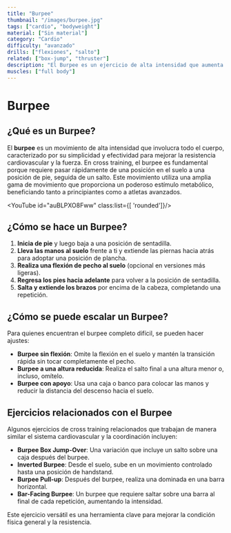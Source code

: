```yaml
---
title: "Burpee"
thumbnail: "/images/burpee.jpg"
tags: ["cardio", "bodyweight"]
material: ["Sin material"]
category: "Cardio"
difficulty: "avanzado"
drills: ["flexiones", "salto"]
related: ["box-jump", "thruster"]
description: "El Burpee es un ejercicio de alta intensidad que aumenta la resistencia y fuerza funcional, esencial en cross training por su versatilidad y efectividad."
muscles: ["full body"]
---
```


# Burpee

## ¿Qué es un Burpee?
El **burpee** es un movimiento de alta intensidad que involucra todo el cuerpo, caracterizado por su simplicidad y efectividad para mejorar la resistencia cardiovascular y la fuerza. En cross training, el burpee es fundamental porque requiere pasar rápidamente de una posición en el suelo a una posición de pie, seguida de un salto. Este movimiento utiliza una amplia gama de movimiento que proporciona un poderoso estímulo metabólico, beneficiando tanto a principiantes como a atletas avanzados.

<YouTube id="auBLPXO8Fww" class:list={[ 'rounded']}/>

## ¿Cómo se hace un Burpee?
1. **Inicia de pie** y luego baja a una posición de sentadilla.
2. **Lleva las manos al suelo** frente a ti y extiende las piernas hacia atrás para adoptar una posición de plancha.
3. **Realiza una flexión de pecho al suelo** (opcional en versiones más ligeras).
4. **Regresa los pies hacia adelante** para volver a la posición de sentadilla.
5. **Salta y extiende los brazos** por encima de la cabeza, completando una repetición.


## ¿Cómo se puede escalar un Burpee?
Para quienes encuentran el burpee completo difícil, se pueden hacer ajustes:
- **Burpee sin flexión**: Omite la flexión en el suelo y mantén la transición rápida sin tocar completamente el pecho.
- **Burpee a una altura reducida**: Realiza el salto final a una altura menor o, incluso, omítelo.
- **Burpee con apoyo**: Usa una caja o banco para colocar las manos y reducir la distancia del descenso hacia el suelo.


## Ejercicios relacionados con el Burpee
Algunos ejercicios de cross training relacionados que trabajan de manera similar el sistema cardiovascular y la coordinación incluyen:
- **Burpee Box Jump-Over**: Una variación que incluye un salto sobre una caja después del burpee.
- **Inverted Burpee**: Desde el suelo, sube en un movimiento controlado hasta una posición de handstand.
- **Burpee Pull-up**: Después del burpee, realiza una dominada en una barra horizontal.
- **Bar-Facing Burpee**: Un burpee que requiere saltar sobre una barra al final de cada repetición, aumentando la intensidad.

Este ejercicio versátil es una herramienta clave para mejorar la condición física general y la resistencia.